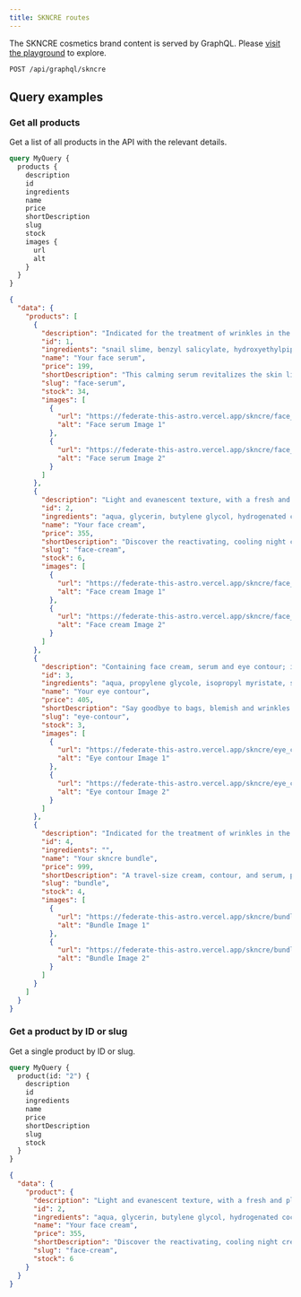 ```yaml
---
title: SKNCRE routes
---
```


The SKNCRE cosmetics brand content is served by GraphQL. Please [visit the playground](/api/graphql/skncre) to explore.

```sh
POST /api/graphql/skncre

```

## Query examples

### Get all products

Get a list of all products in the API with the relevant details.

<Tabs>
<TabItem label="Query">

```graphql
query MyQuery {
  products {
    description
    id
    ingredients
    name
    price
    shortDescription
    slug
    stock
    images {
      url
      alt
    }
  }
}
```
</TabItem>
<TabItem label="Response">

```json
{
  "data": {
    "products": [
      {
        "description": "Indicated for the treatment of wrinkles in the periocular area and blemish of the bags; based on snail slime, hyaluronic acid, pre and probiotics. Snail slime: Nourishing, regenerating and antioxidant properties. It also has film-forming properties such as: proteins, mucopolysaccharides, allantoin and glycolic acid; that make the skin soft, healthy, hydrated, smooth, smooth, silky; preventing the formation of skin spots and the accumulation of impurities.",
        "id": 1,
        "ingredients": "snail slime, benzyl salicylate, hydroxyethylpiperazine ethane sulfonic acid, triethanolamine, snail slime, benzyl salicylate, hydroxyethylpiperazine ethane sulfonic acid, triethanolamine.",
        "name": "Your face serum",
        "price": 199,
        "shortDescription": "This calming serum revitalizes the skin like never before.",
        "slug": "face-serum",
        "stock": 34,
        "images": [
          {
            "url": "https://federate-this-astro.vercel.app/skncre/face_serum_1.jpg",
            "alt": "Face serum Image 1"
          },
          {
            "url": "https://federate-this-astro.vercel.app/skncre/face_serum_2.jpg",
            "alt": "Face serum Image 2"
          }
        ]
      },
      {
        "description": "Light and evanescent texture, with a fresh and pleasant touch. The basic formula of two main ingredients known for a long time for their functional properties: Pure Helicine and Hyaluronic Acid. Suitable for all skin types: dry, combination, and oily. Snail slime: Nourishing, regenerating, and antioxidant properties. It also has film-forming properties such as proteins, mucopolysaccharides, allantoin, and glycolic acid; that make the skin soft, healthy, hydrated, smooth, smooth, silky. Prevents the formation of skin spots (light and dark), pimples, stretch marks, and scars, and prevents the accumulation of blemishes.",
        "id": 2,
        "ingredients": "aqua, glycerin, butylene glycol, hydrogenated coco-glycerides, glyceryl stearate se, caprylic/capric triglyceride, dicaprylyl ether, phenyl trimethicone",
        "name": "Your face cream",
        "price": 355,
        "shortDescription": "Discover the reactivating, cooling night cream to stimulate the skin overnight so you wake up with a rosy glow.",
        "slug": "face-cream",
        "stock": 6,
        "images": [
          {
            "url": "https://federate-this-astro.vercel.app/skncre/face_cream_1.jpg",
            "alt": "Face cream Image 1"
          },
          {
            "url": "https://federate-this-astro.vercel.app/skncre/face_cream_2.png",
            "alt": "Face cream Image 2"
          }
        ]
      },
      {
        "description": "Containing face cream, serum and eye contour; ideal for an excellent beauty routine. Three items with one purchase. Also perfect as a gift box. Nourishing, regenerating and antioxidant properties. It also has film-forming properties such as proteins, mucopolysaccharides, allantoin and glycolic acid; that make the skin soft, healthy, hydrated, smooth, smooth, silky; prevents the formation of skin spots (light and dark), pimples, stretch marks, scars and preventing the accumulation of blemishes.",
        "id": 3,
        "ingredients": "aqua, propylene glycole, isopropyl myristate, snail secretion filtrate, hyaluronic acid, acetyl hexapeptide-8, acetyl heptapeptide-4, polymnia sonchifolia root juice",
        "name": "Your eye contour",
        "price": 405,
        "shortDescription": "Say goodbye to bags, blemish and wrinkles in the periocular area.",
        "slug": "eye-contour",
        "stock": 3,
        "images": [
          {
            "url": "https://federate-this-astro.vercel.app/skncre/eye_contour_1.jpg",
            "alt": "Eye contour Image 1"
          },
          {
            "url": "https://federate-this-astro.vercel.app/skncre/eye_contour_2.jpg",
            "alt": "Eye contour Image 2"
          }
        ]
      },
      {
        "description": "Indicated for the treatment of wrinkles in the periocular area and blemish of the bags; based on snail slime, hyaluronic acid, pre and probiotics. Snail slime: Nourishing, regenerating and antioxidant properties. It also has film-forming properties such as: proteins, mucopolysaccharides, allantoin and glycolic acid; that make the skin soft, healthy, hydrated, smooth, smooth, silky; preventing the formation of skin spots and the accumulation of impurities.",
        "id": 4,
        "ingredients": "",
        "name": "Your skncre bundle",
        "price": 999,
        "shortDescription": "A travel-size cream, contour, and serum, presented in a signature silk-white pouch.",
        "slug": "bundle",
        "stock": 4,
        "images": [
          {
            "url": "https://federate-this-astro.vercel.app/skncre/bundle_1.png",
            "alt": "Bundle Image 1"
          },
          {
            "url": "https://federate-this-astro.vercel.app/skncre/bundle_2.png",
            "alt": "Bundle Image 2"
          }
        ]
      }
    ]
  }
}
```
</TabItem>
</Tabs>

### Get a product by ID or slug

Get a single product by ID or slug.

<Tabs>
<TabItem label="Query">

```graphql
query MyQuery {
  product(id: "2") {
    description
    id
    ingredients
    name
    price
    shortDescription
    slug
    stock
  }
}
```
</TabItem>
<TabItem label="Response">

```json
{
  "data": {
    "product": {
      "description": "Light and evanescent texture, with a fresh and pleasant touch. The basic formula of two main ingredients known for a long time for their functional properties: Pure Helicine and Hyaluronic Acid. Suitable for all skin types: dry, combination, and oily. Snail slime: Nourishing, regenerating, and antioxidant properties. It also has film-forming properties such as proteins, mucopolysaccharides, allantoin, and glycolic acid; that make the skin soft, healthy, hydrated, smooth, smooth, silky. Prevents the formation of skin spots (light and dark), pimples, stretch marks, and scars, and prevents the accumulation of blemishes.",
      "id": 2,
      "ingredients": "aqua, glycerin, butylene glycol, hydrogenated coco-glycerides, glyceryl stearate se, caprylic/capric triglyceride, dicaprylyl ether, phenyl trimethicone",
      "name": "Your face cream",
      "price": 355,
      "shortDescription": "Discover the reactivating, cooling night cream to stimulate the skin overnight so you wake up with a rosy glow.",
      "slug": "face-cream",
      "stock": 6
    }
  }
}
```
</TabItem>
</Tabs>

